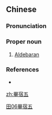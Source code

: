 {{also|毕宿五}}
==Chinese==
{{zh-forms|s=毕宿五|type=21}}

===Pronunciation===
{{zh-pron
|m=Bìxiùwǔ
|cat=pn
}}

===Proper noun===
{{zh-proper noun}}

# {{lb|zh|astronomy}} [[Aldebaran]]

===References===
* {{pedialite|Net (Chinese constellation)}}

[[Category:zh:Stars|田06畢宿五]]

[[zh:畢宿五]]